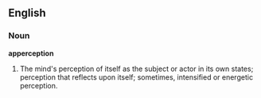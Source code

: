 ==English==

===Noun===

'''apperception'''

#The mind's perception of itself as the subject or actor in its own states; perception that reflects upon itself; sometimes, intensified or energetic perception.